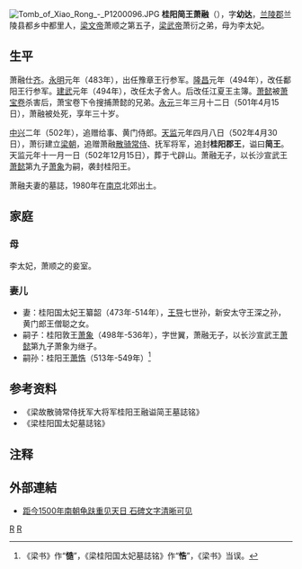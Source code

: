 [[File:Tomb_of_Xiao_Rong_-_P1200096.JPG|thumb]]
'''桂阳简王萧融'''（{{bd|472年||501年|4月15日|catIdx=X}}），字'''幼达'''，[[兰陵郡|兰陵郡]]兰陵县都乡中都里人，[[梁文帝|梁文帝]]萧顺之第五子，[[梁武帝|梁武帝]]萧衍之弟，母为李太妃。
==生平==
萧融仕[[南齐|齐]]。[[永明|永明]]元年（483年），出任豫章王行参军。[[隆昌_(南朝齐)|隆昌]]元年（494年），改任鄱阳王行参军。[[建武_(南齐)|建武]]元年（494年），改任太子舍人。后改任江夏王主簿。[[萧懿|萧懿]]被[[萧宝卷|萧宝卷]]杀害后，萧宝卷下令搜捕萧懿的兄弟。[[永元_(南朝齐)|永元]]三年三月十二日（501年4月15日），萧融被处死，享年三十岁。

[[中兴_(南朝齐)|中兴]]二年（502年），追赠给事、黄门侍郎。[[天监|天监]]元年四月八日（502年4月30日），萧衍建立[[南朝梁|梁朝]]，追赠萧融[[散骑常侍|散骑常侍]]、抚军将军，追封'''桂阳郡王'''，谥曰'''简王'''。天监元年十一月一日（502年12月15日），葬于弋辟山。萧融无子，以长沙宣武王[[萧懿|萧懿]]第九子[[萧象|萧象]]为嗣，袭封桂阳王。

萧融夫妻的墓誌，1980年在[[南京|南京]]北郊出土。

==家庭==
===母===
李太妃，萧顺之的妾室。
===妻儿===
*妻：桂阳国太妃王纂韶（473年-514年），[[王导|王导]]七世孙，新安太守王深之孙，黄门郎王僧聪之女。
*嗣子：桂阳敦王[[萧象|萧象]]（498年-536年），字世翼，萧融无子，以长沙宣武王[[萧懿|萧懿]]第九子萧象为继子。
*嗣孙：桂阳王[[萧悎|萧悎]]（513年-549年）<ref>《梁书》作“'''慥'''”，《梁桂阳国太妃墓誌铭》作“'''悎'''”，《梁书》当误。</ref>

==参考资料==
*《梁故散骑常侍抚军大将军桂阳王融谥简王墓誌铭》
*《梁桂阳国太妃墓誌铭》

==注释==
<div class="references-small">   
<references/>   
</div> 

==外部連結==
{{commonscat|Tomb of Xiao Rong|萧融之墓}}
*[https://web.archive.org/web/20160304100948/http://www.js.xinhuanet.com/xin_wen_zhong_xin/2008-08/13/content_14114077.htm 距今1500年南朝龟趺重见天日 石碑文字清晰可见]

[[Category:兰陵萧氏|R]]
[[Category:南梁宗室|R]]